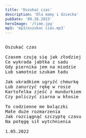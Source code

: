 ```yaml
---
title: 'Oszukać czas'
description: 'Dla mamy i dziecka'
pubDate: '09.26.2023'
heroImage: '/time.jpg'
mp3: 'mp3/oszukac czas.mp3'
---
```

<pre>

Oszukać czas

Czasem czuję się jak złodziej
Co wykrada jabłka z sadu
Gdy piernika jem na miodzie
Lub samotnie szukam ładu 

Jak ukradkiem ugryźć chmurkę
Lub zanurzyć rękę w rosie
Kartofelka zjeść z mundurkiem
Czy policzyć ziarna w kłosie

To codzienne me bolączki
Małe duże rozmarzenia
Jak rozciągnąć szczyptę czasu
Na potęgę sił wytchnienia 

1.05.2022

</pre>
